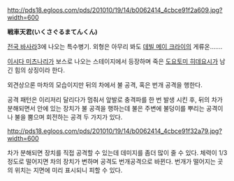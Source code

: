 http://pds18.egloos.com/pds/201010/19/14/b0062414_4cbce91f2a609.jpg?width=600

'''戦車天君(いくさぐるまてんくん)'''


[[전국 바사라]]3에 나오는 특수병기.
외형은 아무리 봐도 [[데빌 메이 크라이]]의 게류온.......


[[이시다 미츠나리]]가 보스로 나오는 스테이지에서 등장하며 죽은 [[도요토미 히데요시]]가 남긴 힘의 상징이라 한다.

외견상으론 마차의 모습이지만 뒤의 차에서 불 공격, 혹은 번개 공격을 행한다.

공격 패턴은 이리저리 달리다가 멈춰서 앞발로 충격파를 한 번 발생 시킨 후, 뒤의 차가 분해되면서 안에 있는 장치가 불 공격을 행하는데 불은 주변에 불덩이를 뿌리는 공격이나 불을 뿜으며 회전하는 공격 두 가지가 있다. 


http://pds18.egloos.com/pds/201010/19/14/b0062414_4cbce91f32a79.jpg?width=600

차가 분해되면 장치를 직접 공격할 수 있는데 데미지를 좀더 많이 줄 수 있다.
체력이 1/3 정도로 떨어지면 차의 장치가 변하며 공격도 번개공격으로 바뀐다. 번개가 떨어지는 곳의 위치는 지면에 미리 표시되니 피할 수 있다.


